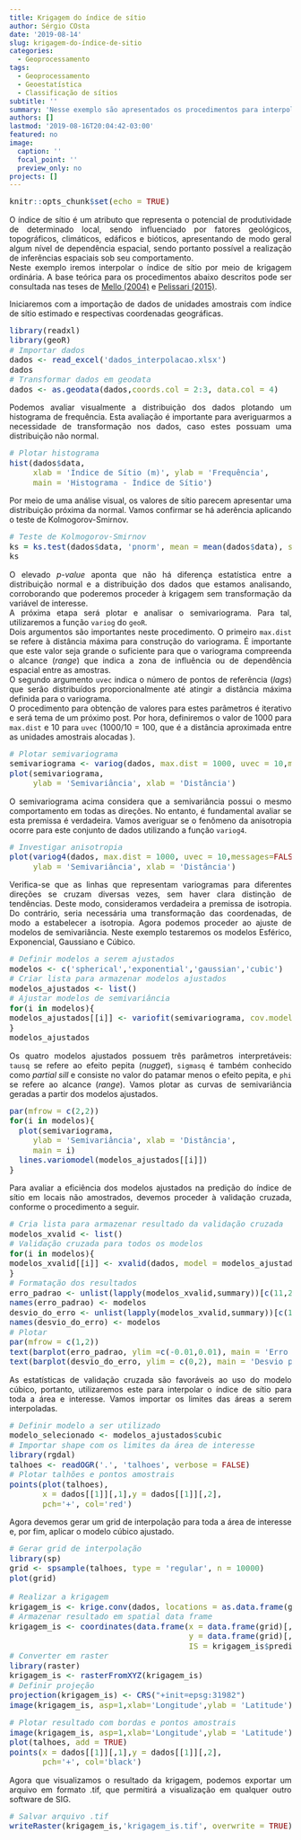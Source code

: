 ```yaml
---
title: Krigagem do índice de sítio
author: Sérgio COsta
date: '2019-08-14'
slug: krigagem-do-índice-de-sitio
categories: 
  - Geoprocessamento
tags:
  - Geoprocessamento
  - Geoestatística
  - Classificação de sítios
subtitle: ''
summary: 'Nesse exemplo são apresentados os procedimentos para interpolação do índice de sítio por meio de krigagem ordinária.'
authors: []
lastmod: '2019-08-16T20:04:42-03:00'
featured: no
image:
  caption: ''
  focal_point: ''
  preview_only: no
projects: []
---
```


```r
knitr::opts_chunk$set(echo = TRUE)
```

O índice de sítio é um atributo que representa o potencial de produtividade de determinado local, sendo influenciado por fatores geológicos, topográficos, climáticos, edáficos e bióticos, apresentando de modo geral algum nível de dependência espacial, sendo portanto possível a realização de inferências espaciais sob seu comportamento.  
Neste exemplo iremos interpolar o índice de sítio por meio de krigagem ordinária. A base teórica para os procedimentos abaixo descritos pode ser consultada nas teses de [Mello (2004)](http://www.teses.usp.br/teses/disponiveis/11/11150/tde-06122004-100612/publico/jose.pdf) e [Pelissari (2015)](https://acervodigital.ufpr.br/bitstream/handle/1884/37953/R%20-%20T%20-%20ALLAN%20LIBANIO%20PELISSARI.pdf).

Iniciaremos com a importação de dados de unidades amostrais com índice de sítio estimado e respectivas coordenadas geográficas. 
```r
library(readxl)
library(geoR)
# Importar dados
dados <- read_excel('dados_interpolacao.xlsx')
dados
# Transformar dados em geodata
dados <- as.geodata(dados,coords.col = 2:3, data.col = 4)
```
Podemos avaliar visualmente a distribuição dos dados plotando um histograma de frequência. Esta avaliação é importante para averiguarmos a necessidade de transformação nos dados, caso estes possuam uma distribuição não normal.
```r
# Plotar histograma
hist(dados$data,
     xlab = 'Índice de Sítio (m)', ylab = 'Frequência',
     main = 'Histograma - Índice de Sítio')
```
  
Por meio de uma análise visual, os valores de sítio parecem apresentar uma distribuição próxima da normal. Vamos confirmar se há aderência aplicando o teste de Kolmogorov-Smirnov.
```r
# Teste de Kolmogorov-Smirnov 
ks = ks.test(dados$data, 'pnorm', mean = mean(dados$data), sd = sd(dados$data))
ks
```
O elevado *p-value* aponta que não há diferença estatística entre a distribuição normal e a distribuição dos dados que estamos analisando, corroborando que poderemos proceder à krigagem sem transformação da variável de interesse.  
A próxima etapa será plotar e analisar o semivariograma. Para tal, utilizaremos a função `variog` do `geoR`.  
Dois argumentos são importantes neste procedimento. O primeiro `max.dist` se refere à distância máxima para construção do variograma. É importante que este valor seja grande o suficiente para que o variograma compreenda o alcance (*range*) que indica a zona de influência ou de dependência espacial entre as amostras.  
O segundo argumento `uvec` indica o número de pontos de referência (*lags*) que serão distribuídos proporcionalmente até atingir a distância máxima definida para o variograma.  
O procedimento para obtenção de valores para estes parâmetros é iterativo e será tema de um próximo post. Por hora, definiremos o valor de 1000 para `max.dist` e 10 para `uvec` (1000/10 = 100, que é a distância aproximada entre as unidades amostrais alocadas ).
```r
# Plotar semivariograma
semivariograma <- variog(dados, max.dist = 1000, uvec = 10,messages=FALSE)
plot(semivariograma,
     ylab = 'Semivariância', xlab = 'Distância')
```
O semivariograma acima considera que a semivariância possui o mesmo comportamento em todas as direções. No entanto, é fundamental avaliar se esta premissa é verdadeira. Vamos averiguar se o fenômeno da anisotropia ocorre para este conjunto de dados utilizando a função `variog4`.
```r
# Investigar anisotropia
plot(variog4(dados, max.dist = 1000, uvec = 10,messages=FALSE),
     ylab = 'Semivariância', xlab = 'Distância')
```
Verifica-se que as linhas que representam variogramas para diferentes direções se cruzam diversas vezes, sem haver clara distinção de tendências. Deste modo, consideramos verdadeira a premissa de isotropia. Do contrário, seria necessária uma transformação das coordenadas, de modo a estabelecer a isotropia.
Agora podemos proceder ao ajuste de modelos de semivariância. Neste exemplo testaremos os modelos Esférico, Exponencial, Gaussiano e Cúbico.
```r
# Definir modelos a serem ajustados
modelos <- c('spherical','exponential','gaussian','cubic')
# Criar lista para armazenar modelos ajustados
modelos_ajustados <- list()
# Ajustar modelos de semivariância
for(i in modelos){
modelos_ajustados[[i]] <- variofit(semivariograma, cov.model = i, messages = FALSE)
}
modelos_ajustados
```
Os quatro modelos ajustados possuem três parâmetros interpretáveis: `tausq` se refere ao efeito pepita (*nugget*), `sigmasq` é também conhecido como *partial sill* e consiste no valor do patamar menos o efeito pepita, e `phi` se refere ao alcance (*range*). Vamos plotar as curvas de semivariância geradas a partir dos modelos ajustados.
```r
par(mfrow = c(2,2))
for(i in modelos){
  plot(semivariograma,
     ylab = 'Semivariância', xlab = 'Distância',
     main = i)
  lines.variomodel(modelos_ajustados[[i]])
}
```
Para avaliar a eficiência dos modelos ajustados na predição do índice de sítio em locais não amostrados, devemos proceder à validação cruzada, conforme o procedimento a seguir.
```r
# Cria lista para armazenar resultado da validação cruzada
modelos_xvalid <- list()
# Validação cruzada para todos os modelos
for(i in modelos){
modelos_xvalid[[i]] <- xvalid(dados, model = modelos_ajustados[[i]], messages = FALSE)
}
# Formatação dos resultados
erro_padrao <- unlist(lapply(modelos_xvalid,summary))[c(11,25,39,53)]
names(erro_padrao) <- modelos
desvio_do_erro <- unlist(lapply(modelos_xvalid,summary))[c(14,28,42,56)]
names(desvio_do_erro) <- modelos
# Plotar
par(mfrow = c(1,2))
text(barplot(erro_padrao, ylim =c(-0.01,0.01), main = 'Erro padrão da validação cruzada'), y = erro_padrao+sign(erro_padrao)*0.001,labels = round(erro_padrao,5))
text(barplot(desvio_do_erro, ylim = c(0,2), main = 'Desvio padrão do erro'), y = desvio_do_erro+sign(desvio_do_erro)*0.1,labels = round(desvio_do_erro,3))
```
  
As estatísticas de validação cruzada são favoráveis ao uso do modelo cúbico, portanto, utilizaremos este para interpolar o índice de sítio para toda a área e interesse. Vamos importar os limites das áreas a serem interpoladas.

```r
# Definir modelo a ser utilizado
modelo_selecionado <- modelos_ajustados$cubic
# Importar shape com os limites da área de interesse
library(rgdal)
talhoes <- readOGR('.', 'talhoes', verbose = FALSE)
# Plotar talhões e pontos amostrais
points(plot(talhoes),
       x = dados[[1]][,1],y = dados[[1]][,2],
       pch='+', col='red')
```
  
Agora devemos gerar um grid de interpolação para toda a área de interesse e, por fim, aplicar o modelo cúbico ajustado. 
```r
# Gerar grid de interpolação
library(sp)
grid <- spsample(talhoes, type = 'regular', n = 10000)
plot(grid)

# Realizar a krigagem
krigagem_is <- krige.conv(dados, locations = as.data.frame(grid), krige = krige.control(obj.model = modelo_selecionado))
# Armazenar resultado em spatial data frame
krigagem_is <- coordinates(data.frame(x = data.frame(grid)[,1],
                                      y = data.frame(grid)[,2],
                                      IS = krigagem_is$predict))
# Converter em raster
library(raster)
krigagem_is <- rasterFromXYZ(krigagem_is)
# Definir projeção
projection(krigagem_is) <- CRS("+init=epsg:31982")
image(krigagem_is, asp=1,xlab='Longitude',ylab = 'Latitude')

```
```r
# Plotar resultado com bordas e pontos amostrais
image(krigagem_is, asp=1,xlab='Longitude',ylab = 'Latitude')
plot(talhoes, add = TRUE)
points(x = dados[[1]][,1],y = dados[[1]][,2],
       pch='+', col='black')
```
  
Agora que visualizamos o resultado da krigagem, podemos exportar um arquivo em formato .tif, que permitirá a visualização em qualquer outro software de SIG.
```r
# Salvar arquivo .tif
writeRaster(krigagem_is,'krigagem_is.tif', overwrite = TRUE)
```

<style>
body {
text-align: justify}
h1 {
text-align: center}
</style>
<style type="text/css">

body, td {
   font-size: 14px;
}
code.r{
  font-size: 14px;
}
pre {
  font-size: 14px
}
</style>